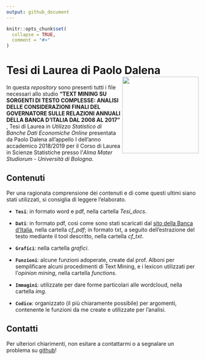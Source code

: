 ```yaml
---
output: github_document
---
```


<!-- README.md is generated from README.Rmd. Please edit that file -->

```r
knitr::opts_chunk$set(
  collapse = TRUE,
  comment = "#>"
)
```
# Tesi di Laurea di Paolo Dalena <img src="grafici/wordcloud/wc2_w.png" align="right" width="200" />

In questa *repository* sono presenti tutti i file necessari allo studio
**"TEXT MINING SU SORGENTI DI TESTO COMPLESSE: ANALISI DELLE CONSIDERAZIONI FINALI DEL GOVERNATORE SULLE RELAZIONI ANNUALI DELLA BANCA D'ITALIA DAL 2008 AL 2017"** , Tesi di Laurea in *Utilizzo Statistico di Banche Dati Economiche Online* presentata da Paolo Dalena all'appello I dell'anno accademico 2018/2019 per il Corso di Laurea in Scienze Statistiche presso l'*Alma Mater Studiorum - Università di Bologna*.

## Contenuti
Per una ragionata comprensione dei contenuti e di come questi ultimi siano stati utilizzati, si consiglia di leggere l'elaborato.

- **`Tesi`**: in formato word e pdf, nella cartella *Tesi_docs*.

- **`Dati`**: in formato pdf, così come sono stati scaricati dal [sito della Banca d'Italia](https://www.bancaditalia.it/pubblicazioni/), nella cartella *cf_pdf*; in formato txt, a seguito dell'estrazione del testo mediante il tool descritto, nella cartella *cf_txt*.

- **`Grafici`**: nella cartella *grafici*.

- **`Funzioni`**: alcune funzioni adoperate, create dal prof. Alboni per semplificare alcuni procedimenti di Text Mining, e i lexicon utilizzati per l'*opinion mining*, nella cartella *functions*.

- **`Immagini`**: utilizzate per dare forme particolari alle wordcloud, nella cartella *img*.

- **`Codice`**: organizzato (il più chiaramente possibile) per argomenti, contenente le funzioni da me create e utilizzate per l'analisi.


## Contatti

Per ulteriori chiarimenti, non esitare a contattarmi o a segnalare un problema su [github](https://github.com/PaoloDalena/tesi/issues)!